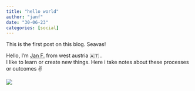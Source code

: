 ```yaml
---
title: "hello world"
author: "janf"
date: "30-06-23"
categories: [social]
---
```


This is the first post on this blog. Seavas!

Hello, I'm [Jan F.](../../about.qmd) from west austria 🇦🇹 . <br> I like to learn or create new things. Here i take notes about these processes or outcomes ✌️

![](thumbnail.jpg)

